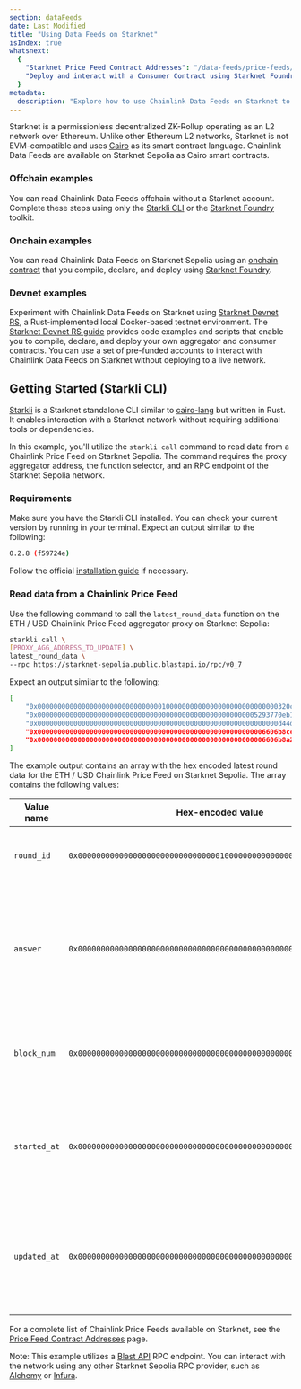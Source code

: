 ```yaml
---
section: dataFeeds
date: Last Modified
title: "Using Data Feeds on Starknet"
isIndex: true
whatsnext:
  {
    "Starknet Price Feed Contract Addresses": "/data-feeds/price-feeds/addresses?network=starknet",
    "Deploy and interact with a Consumer Contract using Starknet Foundry": "/data-feeds/starknet/tutorials/snfoundry/consumer-contract",
  }
metadata:
  description: "Explore how to use Chainlink Data Feeds on Starknet to power your applications with data."
---
```



Starknet is a permissionless decentralized ZK-Rollup operating as an L2 network over Ethereum. Unlike other Ethereum L2 networks, Starknet is not EVM-compatible and uses [Cairo](https://docs.cairo-lang.org/index.html) as its smart contract language. Chainlink Data Feeds are available on Starknet Sepolia as Cairo smart contracts.

### Offchain examples

You can read Chainlink Data Feeds offchain without a Starknet account. Complete these steps using only the [Starkli CLI](#quickstart-with-the-starkli-cli) or the [Starknet Foundry](/data-feeds/starknet/tutorials/snfoundry/read-data) toolkit.

### Onchain examples

You can read Chainlink Data Feeds on Starknet Sepolia using an [onchain contract](/data-feeds/starknet/tutorials/snfoundry/consumer-contract) that you compile, declare, and deploy using [Starknet Foundry](https://github.com/foundry-rs/starknet-foundry).

### Devnet examples

Experiment with Chainlink Data Feeds on Starknet using [Starknet Devnet RS](https://github.com/0xSpaceShard/starknet-devnet-rs), a Rust-implemented local Docker-based testnet environment.
The [Starknet Devnet RS guide](/data-feeds/starknet/tutorials/snfoundry/sn-devnet-rs) provides code examples and scripts that enable you to compile, declare, and deploy your own aggregator and consumer contracts. You can use a set of pre-funded accounts to interact with Chainlink Data Feeds on Starknet without deploying to a live network.

## Getting Started (Starkli CLI)

[Starkli](https://github.com/xJonathanLEI/starkli) is a Starknet standalone CLI similar to [cairo-lang](https://github.com/starkware-libs/cairo-lang) but written in Rust. It enables interaction with a Starknet network without requiring additional tools or dependencies.

In this example, you'll utilize the `starkli call` command to read data from a Chainlink Price Feed on Starknet Sepolia. The command requires the proxy aggregator address, the function selector, and an RPC endpoint of the Starknet Sepolia network.

### Requirements

Make sure you have the Starkli CLI installed. You can check your current version by running <CopyText text="starkli --version" code/> in your terminal. Expect an output similar to the following:

```bash
0.2.8 (f59724e)
```

Follow the official [installation guide](<(https://book.starkli.rs/installation)>) if necessary.

### Read data from a Chainlink Price Feed

Use the following command to call the `latest_round_data` function on the ETH / USD Chainlink Price Feed aggregator proxy on Starknet Sepolia:

```bash
starkli call \
[PROXY_AGG_ADDRESS_TO_UPDATE] \
latest_round_data \
--rpc https://starknet-sepolia.public.blastapi.io/rpc/v0_7
```

Expect an output similar to the following:

```bash
[
    "0x000000000000000000000000000000010000000000000000000000000000320c",
    "0x0000000000000000000000000000000000000000000000000000005293770eb1",
    "0x000000000000000000000000000000000000000000000000000000000000d44d",
    "0x000000000000000000000000000000000000000000000000000000006606b8cc",
    "0x000000000000000000000000000000000000000000000000000000006606b8a2"
]
```

The example output contains an array with the hex encoded latest round data for the ETH / USD Chainlink Price Feed on Starknet Sepolia. The array contains the following values:

| Value name   | Hex-encoded value                                                    | Decoded value                             | Description                                                                                                      |
| ------------ | -------------------------------------------------------------------- | ----------------------------------------- | ---------------------------------------------------------------------------------------------------------------- |
| `round_id`   | `0x000000000000000000000000000000010000000000000000000000000000320c` | `340282366920938463463374607431768224268` | The unique identifier of the round of data updates                                                               |
| `answer`     | `0x0000000000000000000000000000000000000000000000000000005293770eb1` | `354661371569`                            | The actual data provided by the data feed, representing the latest price of an asset in the case of a price feed |
| `block_num`  | `0x000000000000000000000000000000000000000000000000000000000000d44d` | `54349`                                   | The block number at which the data was recorded on the blockchain                                                |
| `started_at` | `0x000000000000000000000000000000000000000000000000000000006606b8cc` | `1711716556`                              | The timestamp indicating when the data round started, represented as a Unix timestamp                            |
| `updated_at` | `0x000000000000000000000000000000000000000000000000000000006606b8a2` | `1711716514`                              | The timestamp indicating when the data was last updated, represented as a Unix timestamp                         |

For a complete list of Chainlink Price Feeds available on Starknet, see the [Price Feed Contract Addresses](/data-feeds/price-feeds/addresses?network=starknet) page.

Note: This example utilizes a [Blast API](https://blastapi.io/public-api/starknet) RPC endpoint. You can interact with the network using any other Starknet Sepolia RPC provider, such as [Alchemy](https://www.alchemy.com/starknet) or [Infura](https://www.infura.io/networks/ethereum/starknet).
